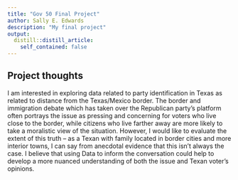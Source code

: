 ```yaml
---
title: "Gov 50 Final Project"
author: Sally E. Edwards
description: "My final project"
output:
  distill::distill_article:
    self_contained: false
---
```




## Project thoughts

I am interested in exploring data related to party identification in Texas as related to distance from the Texas/Mexico border.  The border and immigration debate which has taken over the Republican party's platform often portrays the issue as pressing and concerning for voters who live close to the border, while citizens who live farther away are more likely to take a moralistic view of the situation.  However, I would like to evaluate the extent of this truth -- as a Texan with family located in border cities and more interior towns, I can say from anecdotal evidence that this isn't always the case. I believe that using Data to inform the conversation could help to develop a more nuanced understanding of both the issue and Texan voter's opinions.  